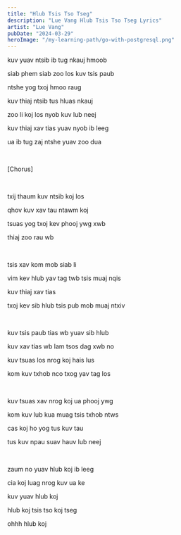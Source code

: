 ```yaml
---
title: "Hlub Tsis Tso Tseg"
description: "Lue Vang Hlub Tsis Tso Tseg Lyrics"
artist: "Lue Vang"
pubDate: "2024-03-29"
heroImage: "/my-learning-path/go-with-postgresql.png"
---
```


kuv yuav ntsib ib tug nkauj hmoob

siab phem siab zoo los kuv tsis paub

ntshe yog txoj hmoo raug

kuv thiaj ntsib tus hluas nkauj

zoo li koj los nyob kuv lub neej

kuv thiaj xav tias yuav nyob ib leeg

ua ib tug zaj ntshe yuav zoo dua

<br />

[Chorus]

<br />

txij thaum kuv ntsib koj los

qhov kuv xav tau ntawm koj

tsuas yog txoj kev phooj ywg xwb

thiaj zoo rau wb

<br />

tsis xav kom mob siab li

vim kev hlub yav tag twb tsis muaj nqis

kuv thiaj xav tias

txoj kev sib hlub tsis pub mob muaj ntxiv

<br />

kuv tsis paub tias wb yuav sib hlub

kuv xav tias wb lam tsos dag xwb no

kuv tsuas los nrog koj hais lus

kom kuv txhob nco txog yav tag los

<br />

kuv tsuas xav nrog koj ua phooj ywg

kom kuv lub kua muag tsis txhob ntws

cas koj ho yog tus kuv tau

tus kuv npau suav hauv lub neej

<br />

zaum no yuav hlub koj ib leeg

cia koj luag nrog kuv ua ke

kuv yuav hlub koj

hlub koj tsis tso koj tseg

ohhh hlub koj
